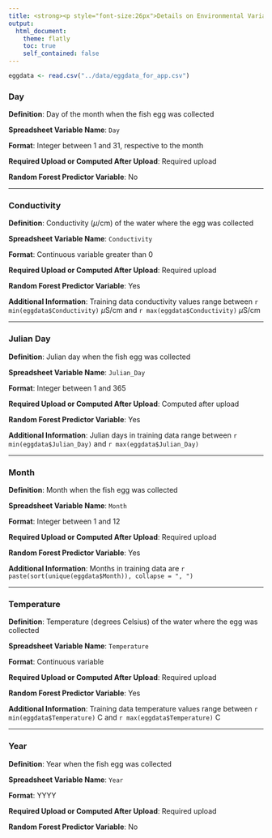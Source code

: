 ```yaml
---
title: <strong><p style="font-size:26px">Details on Environmental Variables</p></strong>
output:
  html_document:
    theme: flatly
    toc: true
    self_contained: false
---
```


```r
eggdata <- read.csv("../data/eggdata_for_app.csv")
```

### Day

**Definition**: Day of the month when the fish egg was collected 

**Spreadsheet Variable Name**: `Day`

**Format**: Integer between 1 and 31, respective to the month

**Required Upload or Computed After Upload**: Required upload

**Random Forest Predictor Variable**: No

<hr/>

### Conductivity

**Definition**: Conductivity ($\mu$/cm) of the water where the egg was collected

**Spreadsheet Variable Name**: `Conductivity`

**Format**: Continuous variable greater than 0

**Required Upload or Computed After Upload**: Required upload

**Random Forest Predictor Variable**: Yes

**Additional Information**: Training data conductivity values range between `r min(eggdata$Conductivity)` $\mu$S/cm and `r max(eggdata$Conductivity)` $\mu$S/cm

<hr/>

### Julian Day

**Definition**: Julian day when the fish egg was collected

**Spreadsheet Variable Name**: `Julian_Day`

**Format**: Integer between 1 and 365

**Required Upload or Computed After Upload**: Computed after upload

**Random Forest Predictor Variable**: Yes

**Additional Information**: Julian days in training data range between `r min(eggdata$Julian_Day)` and `r max(eggdata$Julian_Day)`

<hr/>

### Month

**Definition**: Month when the fish egg was collected

**Spreadsheet Variable Name**: `Month`

**Format**: Integer between 1 and 12

**Required Upload or Computed After Upload**: Required upload

**Random Forest Predictor Variable**: Yes

**Additional Information**: Months in training data are `r paste(sort(unique(eggdata$Month)), collapse = ", ")`

<hr/>

### Temperature

**Definition**: Temperature (degrees Celsius) of the water where the egg was collected

**Spreadsheet Variable Name**: `Temperature`

**Format**: Continuous variable

**Required Upload or Computed After Upload**: Required upload

**Random Forest Predictor Variable**: Yes

**Additional Information**: Training data temperature values range between `r min(eggdata$Temperature)` C and `r max(eggdata$Temperature)` C	

<hr/>

### Year

**Definition**: Year when the fish egg was collected

**Spreadsheet Variable Name**: `Year`

**Format**: YYYY

**Required Upload or Computed After Upload**: Required upload

**Random Forest Predictor Variable**: No
